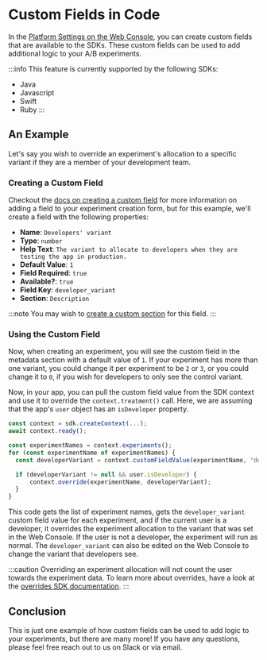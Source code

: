 # Custom Fields in Code

In the [Platform Settings on the Web Console](/docs/web-console-docs/settings#platform-settings), you can create
custom fields that are available to the SDKs. These custom fields can be used to add additional logic to your
A/B experiments.

:::info
This feature is currently supported by the following SDKs:
- Java
- Javascript
- Swift
- Ruby
:::

## An Example

Let's say you wish to override an experiment's allocation to a specific variant if they are a member of your development team.

### Creating a Custom Field

Checkout the [docs on creating a custom field](/docs/web-console-docs/settings#custom-fields) for more information on
adding a field to your experiment creation form, but for this example, we'll create a field with
the following properties:
- **Name**: `Developers' variant`
- **Type**: `number`
- **Help Text**: `The variant to allocate to developers when they are testing the app in production.`
- **Default Value**: `1`
- **Field Required**: `true`
- **Available?**: `true`
- **Field Key**: `developer_variant`
- **Section**: `Description`

:::note
You may wish to [create a custom section](/docs/web-console-docs/settings#custom-fields) for this field.
:::

### Using the Custom Field

Now, when creating an experiment, you will see the custom field in the metadata section with a default value of `1`.
If your experiment has more than one variant, you could change it per experiment to be `2` or `3`, or you could change
it to `0`, if you wish for developers to only see the control variant.

Now, in your app, you can pull the custom field value from the SDK context and use it to override the
`context.treatment()` call. Here, we are assuming that the app's `user` object has an `isDeveloper` property.

```ts
const context = sdk.createContext(...);
await context.ready();

const experimentNames = context.experiments();
for (const experimentName of experimentNames) {
  const developerVariant = context.customFieldValue(experimentName, "developer_variant");

  if (developerVariant != null && user.isDeveloper) {
      context.override(experimentName, developerVariant);
  }
}
```

This code gets the list of experiment names, gets the `developer_variant` custom field value for each experiment, and
if the current user is a developer, it overrides the experiment allocation to the variant that was set in the Web
Console. If the user is not a developer, the experiment will run as normal. The `developer_variant` can also be
edited on the Web Console to change the variant that developers see.

:::caution
Overriding an experiment allocation will not count the user towards the experiment data.
To learn more about overrides, have a look at the [overrides SDK documentation](/docs/SDK-Documentation/basic-usage#overriding-treatment-variants).
:::

## Conclusion

This is just one example of how custom fields can be used to add logic to your experiments, but there are many more!
If you have any questions, please feel free reach out to us on Slack or via email.